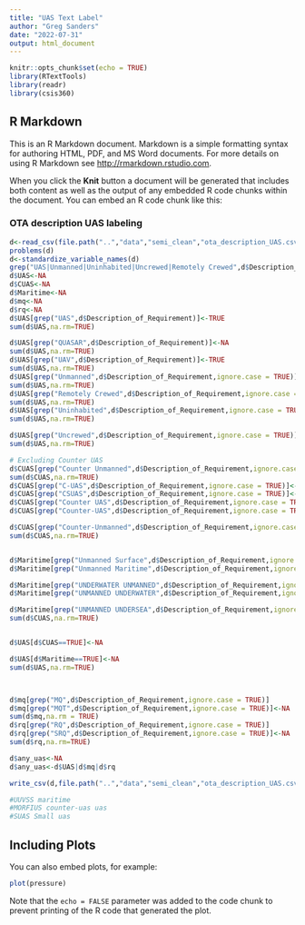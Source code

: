 ```yaml
---
title: "UAS Text Label"
author: "Greg Sanders"
date: "2022-07-31"
output: html_document
---
```


```r
knitr::opts_chunk$set(echo = TRUE)
library(RTextTools)
library(readr)
library(csis360)
```

## R Markdown

This is an R Markdown document. Markdown is a simple formatting syntax for authoring HTML, PDF, and MS Word documents. For more details on using R Markdown see <http://rmarkdown.rstudio.com>.

When you click the **Knit** button a document will be generated that includes both content as well as the output of any embedded R code chunks within the document. You can embed an R code chunk like this:

### OTA description UAS labeling

```r


d<-read_csv(file.path("..","data","semi_clean","ota_description_UAS.csv"),na ="",col_types="ccccc")
problems(d)
d<-standardize_variable_names(d)
grep("UAS|Unmanned|Uninhabited|Uncrewed|Remotely Crewed",d$Description_of_Requirement)
d$UAS<-NA
d$CUAS<-NA
d$Maritime<-NA
d$mq<-NA
d$rq<-NA
d$UAS[grep("UAS",d$Description_of_Requirement)]<-TRUE
sum(d$UAS,na.rm=TRUE)

d$UAS[grep("QUASAR",d$Description_of_Requirement)]<-NA
sum(d$UAS,na.rm=TRUE)
d$UAS[grep("UAV",d$Description_of_Requirement)]<-TRUE
sum(d$UAS,na.rm=TRUE)
d$UAS[grep("Unmanned",d$Description_of_Requirement,ignore.case = TRUE)]<-TRUE
sum(d$UAS,na.rm=TRUE)
d$UAS[grep("Remotely Crewed",d$Description_of_Requirement,ignore.case = TRUE)]<-TRUE
sum(d$UAS,na.rm=TRUE)
d$UAS[grep("Uninhabited",d$Description_of_Requirement,ignore.case = TRUE)]<-TRUE
sum(d$UAS,na.rm=TRUE)

d$UAS[grep("Uncrewed",d$Description_of_Requirement,ignore.case = TRUE)]<-TRUE
sum(d$UAS,na.rm=TRUE)

# Excluding Counter UAS
d$CUAS[grep("Counter Unmanned",d$Description_of_Requirement,ignore.case = TRUE)]<-TRUE
sum(d$CUAS,na.rm=TRUE)
d$CUAS[grep("C-UAS",d$Description_of_Requirement,ignore.case = TRUE)]<-TRUE
d$CUAS[grep("CSUAS",d$Description_of_Requirement,ignore.case = TRUE)]<-TRUE
d$CUAS[grep("Counter UAS",d$Description_of_Requirement,ignore.case = TRUE)]<-TRUE
d$CUAS[grep("Counter-UAS",d$Description_of_Requirement,ignore.case = TRUE)]<-TRUE

d$CUAS[grep("Counter-Unmanned",d$Description_of_Requirement,ignore.case = TRUE)]<-TRUE
sum(d$CUAS,na.rm=TRUE)


d$Maritime[grep("Unmanned Surface",d$Description_of_Requirement,ignore.case = TRUE)]<-TRUE
d$Maritime[grep("Unmanned Maritime",d$Description_of_Requirement,ignore.case = TRUE)]<-TRUE

d$Maritime[grep("UNDERWATER UNMANNED",d$Description_of_Requirement,ignore.case = TRUE)]<-TRUE
d$Maritime[grep("UNMANNED UNDERWATER",d$Description_of_Requirement,ignore.case = TRUE)]<-TRUE

d$Maritime[grep("UNMANNED UNDERSEA",d$Description_of_Requirement,ignore.case = TRUE)]<-TRUE
sum(d$CUAS,na.rm=TRUE)


d$UAS[d$CUAS==TRUE]<-NA

d$UAS[d$Maritime==TRUE]<-NA
sum(d$UAS,na.rm=TRUE)



d$mq[grep("MQ",d$Description_of_Requirement,ignore.case = TRUE)]
d$mq[grep("MQT",d$Description_of_Requirement,ignore.case = TRUE)]<-NA
sum(d$mq,na.rm = TRUE)
d$rq[grep("RQ",d$Description_of_Requirement,ignore.case = TRUE)]
d$rq[grep("SRQ",d$Description_of_Requirement,ignore.case = TRUE)]<-NA
sum(d$rq,na.rm=TRUE)

d$any_uas<-NA
d$any_uas<-d$UAS|d$mq|d$rq

write_csv(d,file.path("..","data","semi_clean","ota_description_UAS.csv"),na = "")

#UUVSS maritime
#MORFIUS counter-uas uas
#SUAS Small uas
```

## Including Plots

You can also embed plots, for example:

```r
plot(pressure)
```

Note that the `echo = FALSE` parameter was added to the code chunk to prevent printing of the R code that generated the plot.
